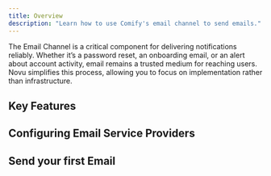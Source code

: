 ```yaml
---
title: Overview
description: "Learn how to use Comify's email channel to send emails."
---
```


The Email Channel is a critical component for delivering notifications reliably. Whether it’s a password reset, an onboarding email, or an alert about account activity, email remains a trusted medium for reaching users. Novu simplifies this process, allowing you to focus on implementation rather than infrastructure.

## Key Features

## Configuring Email Service Providers

## Send your first Email